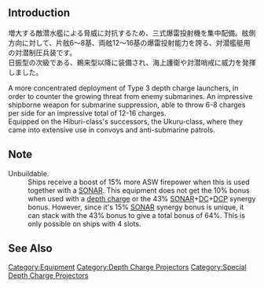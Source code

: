 {{EquipmentInfo|287}}

==Introduction==
増大する敵潜水艦による脅威に対抗するため、三式爆雷投射機を集中配備。舷側方向に対して、片舷6～8基、両舷12～16基の爆雷投射能力を誇る、対潜艦艇用の対潜制圧兵装です。<br>
日振型の次級である、鵜来型以降に装備され、海上護衛や対潜哨戒に威力を発揮しました。

A more concentrated deployment of Type 3 depth charge launchers, in order to counter the growing threat from enemy submarines. An impressive shipborne weapon for submarine suppression, able to throw 6-8 charges per side for an impressive total of 12-16 charges.<br>
Equipped on the Hiburi-class's successors, the Ukuru-class, where they came into extensive use in convoys and anti-submarine patrols.

==Note==
;Unbuildable.
:Ships receive a boost of 15% more ASW firepower when this is used together with a [[:Category:SONAR|SONAR]]. This equipment does not get the 10% bonus when used with a [[:Category:Depth Charges|depth charge]] or the 43% [[:Category:SONAR|SONAR]]+[[:Category:Depth Charges|DC]]+[[:Category:Depth Charge Projectors|DCP]] synergy bonus. However, since it's 15% [[:Category:SONAR|SONAR]] synergy bonus is unique, it can stack with the 43% bonus to give a total bonus of 64%. This is only possible on ships with 4 slots.

==See Also==

{{Equipmentlist}}
[[Category:Equipment]]
[[Category:Depth Charge Projectors]]
[[Category:Special Depth Charge Projectors]]